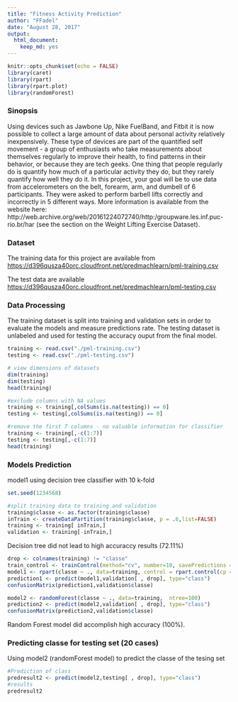 ---
title: "Fitness Activity Prediction"
author: "FFadel"
date: "August 28, 2017"
output: 
  html_document: 
    keep_md: yes
---

```{r setup, include=FALSE}
knitr::opts_chunk$set(echo = FALSE)
library(caret)
library(rpart)
library(rpart.plot)
library(randomForest)
```

### Sinopsis
Using devices such as Jawbone Up, Nike FuelBand, and Fitbit it is now possible to collect a large amount of data about personal activity relatively inexpensively. These type of devices are part of the quantified self movement - a group of enthusiasts who take measurements about themselves regularly to improve their health, to find patterns in their behavior, or because they are tech geeks. One thing that people regularly do is quantify how much of a particular activity they do, but they rarely quantify how well they do it. In this project, your goal will be to use data from accelerometers on the belt, forearm, arm, and dumbell of 6 participants. They were asked to perform barbell lifts correctly and incorrectly in 5 different ways. More information is available from the website here: http://web.archive.org/web/20161224072740/http:/groupware.les.inf.puc-rio.br/har (see the section on the Weight Lifting Exercise Dataset).


### Dataset
The training data for this project are available from [https://d396qusza40orc.cloudfront.net/predmachlearn/pml-training.csv](https://d396qusza40orc.cloudfront.net/predmachlearn/pml-training.csv)

The test data are available [https://d396qusza40orc.cloudfront.net/predmachlearn/pml-testing.csv](https://d396qusza40orc.cloudfront.net/predmachlearn/pml-testing.csv)

### Data Processing

The training dataset is split into training and validation sets in order to evaluate the models and measure predictions rate.
The testing dataset is unlabeled and used for testing the accuracy ouput from the final model.

```{r data processing}
training <- read.csv("./pml-training.csv")
testing <- read.csv("./pml-testing.csv")
```

```{r analysis}
# view dimensions of datasets
dim(training)
dim(testing)
head(training)

#exclude columns with NA values
training <- training[,colSums(is.na(testing)) == 0]
testing <- testing[,colSums(is.na(testing)) == 0]

#remove the first 7 columns - no valuable information for classifier
training <- training[,-c(1:7)]
testing <- testing[,-c(1:7)]
head(training)
```

### Models Prediction
model1 using decision tree classifier with 10 k-fold 
```{r seed, echo=FALSE}
set.seed(1234568)
```

```{r prediction decision tree}
#split training data to training and validation 
training$classe <- as.factor(training$classe)
inTrain <- createDataPartition(training$classe, p = .6,list=FALSE)
training <- training[ inTrain,]
validation <- training[-inTrain,]
```
Decision tree did not lead to high accuraccy results (72.11%)

```{r model 1: Decision Tree}
drop <- colnames(training) != "classe"
train_control <- trainControl(method="cv", number=10, savePredictions = TRUE)
model1 <- rpart(classe ~ ., data=training, control = rpart.control(cp = 0.01), method="class")
prediction1 <- predict(model1,validation[ , drop], type="class")
confusionMatrix(prediction1,validation$classe)
```

```{r model2: Random Forest}
model2 <- randomForest(classe ~ ., data=training,  ntree=100)
prediction2 <- predict(model2,validation[ , drop], type="class")
confusionMatrix(prediction2,validation$classe)
```
Random Forest model did accomplish high accuracy (100%).

### Predicting classe for testing set (20 cases)
Using model2 (randomForest model) to predict the classe of the tesing set

```{r test class prediction}
#Prediction of class
predresult2 <- predict(model2,testing[ , drop], type="class")
#results
predresult2

```
